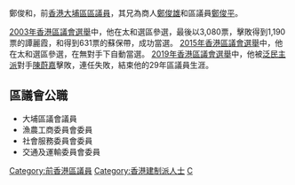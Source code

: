 {{Unreferenced |time=2010-12-09T16:17:49+00:00 }}
{{No footnotes|time=2012-05-26T15:50:23+00:00 }}
鄭俊和，前[[香港|香港]][[大埔區|大埔區]][[區議員|區議員]]，其兄為商人[[鄭俊雄|鄭俊雄]]和區議員[[鄭俊平|鄭俊平]]。

[[2003年香港區議會選舉|2003年香港區議會選舉]]中，他在太和選區參選，最後以3,080票，擊敗得到1,190票的譚麗霞，和得到631票的蘇保帶，成功當選。
[[2015年香港區議會選舉|2015年香港區議會選舉]]中，他在太和選區參選，在無對手下自動當選。
[[2019年香港區議會選舉|2019年香港區議會選舉]]中，他被[[泛民主派|泛民主派]]對手[[陳蔚嘉|陳蔚嘉]]擊敗，連任失敗，結束他的29年區議員生涯。

==區議會公職==

*大埔區議會議員
*漁農工商委員會委員
*社會服務委員會委員
*交通及運輸委員會委員


{{start box}}
{{s-before|首任}}
{{s-title|[[大埔區議會|大埔區議會]]太和選區|1994年—2019年}}
{{s-after|[[陳蔚嘉|陳蔚嘉]]}}
{{end}}
{{HK-poli-bio-stub}}

[[Category:前香港區議員|Category:前香港區議員]]
[[Category:香港建制派人士|Category:香港建制派人士]]
[[Category:鄭姓|C]]